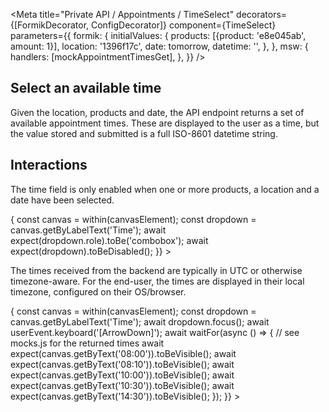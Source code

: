 



<Meta
  title="Private API / Appointments / TimeSelect"
  decorators={[FormikDecorator, ConfigDecorator]}
  component={TimeSelect}
  parameters={{
    formik: {
      initialValues: {
        products: [{product: 'e8e045ab', amount: 1}],
        location: '1396f17c',
        date: tomorrow,
        datetime: '',
      },
    },
    msw: {
      handlers: [mockAppointmentTimesGet],
    },
  }}
/>

## Select an available time

Given the location, products and date, the API endpoint returns a set of available appointment
times. These are displayed to the user as a time, but the value stored and submitted is a full
ISO-8601 datetime string.

<Canvas>
  <Story name="Default" height="280px">
    <TimeSelect />
  </Story>
</Canvas>

## Interactions

The time field is only enabled when one or more products, a location and a date have been selected.

<Canvas>
  <Story
    name="No date selected -> disabled"
    parameters={{
      formik: {
        initialValues: {
          products: [{product: 'e8e045ab', amount: 1}],
          location: '1396f17c',
          date: '',
          datetime: '',
        },
      },
    }}
    play={async ({canvasElement}) => {
      const canvas = within(canvasElement);
      const dropdown = canvas.getByLabelText('Time');
      await expect(dropdown.role).toBe('combobox');
      await expect(dropdown).toBeDisabled();
    }}
  >
    <TimeSelect />
  </Story>
</Canvas>

The times received from the backend are typically in UTC or otherwise timezone-aware. For the
end-user, the times are displayed in their local timezone, configured on their OS/browser.

<Canvas>
  <Story
    name="Times are localized"
    height="280px"
    parameters={{
      chromatic: {disableSnapshot: true},
    }}
    play={async ({canvasElement}) => {
      const canvas = within(canvasElement);
      const dropdown = canvas.getByLabelText('Time');
      await dropdown.focus();
      await userEvent.keyboard('[ArrowDown]');
      await waitFor(async () => {
        // see mocks.js for the returned times
        await expect(canvas.getByText('08:00')).toBeVisible();
        await expect(canvas.getByText('08:10')).toBeVisible();
        await expect(canvas.getByText('10:00')).toBeVisible();
        await expect(canvas.getByText('10:30')).toBeVisible();
        await expect(canvas.getByText('14:30')).toBeVisible();
      });
    }}
  >
    <TimeSelect />
  </Story>
</Canvas>
